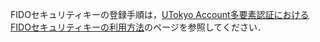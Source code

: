FIDOセキュリティキーの登録手順は，[UTokyo Account多要素認証におけるFIDOセキュリティキーの利用方法](/utokyo_account/mfa/fido-security_key/)のページを参照してください．
